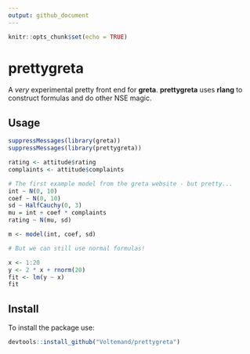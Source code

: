 ```yaml
---
output: github_document
---
```


```r
knitr::opts_chunk$set(echo = TRUE)
```

# prettygreta

A *very* experimental pretty front end for **greta**. **prettygreta** uses **rlang**
to construct formulas and do other NSE magic. 

## Usage

```r
suppressMessages(library(greta))
suppressMessages(library(prettygreta))

rating <- attitude$rating 
complaints <- attitude$complaints

# The first example model from the greta website - but pretty...
int ~ N(0, 10)
coef ~ N(0, 10)
sd ~ HalfCauchy(0, 3)
mu = int + coef * complaints
rating ~ N(mu, sd)

m <- model(int, coef, sd)

# But we can still use normal formulas!

x <- 1:20
y <- 2 * x + rnorm(20)
fit <- lm(y ~ x)
fit

```

## Install 

To install the package use:

```r
devtools::install_github("Voltemand/prettygreta")
```